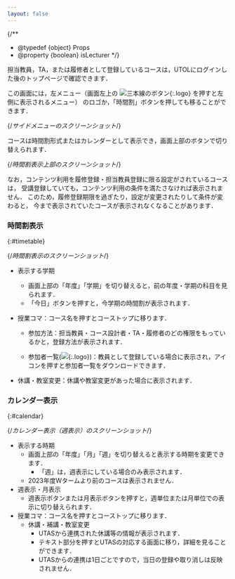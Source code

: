 ```yaml
---
layout: false
---
```



{/**
  * @typedef {object} Props
  * @property {boolean} isLecturer
  */}

担当教員，TA，または履修者として登録しているコースは，UTOLにログインした後のトップページで確認できます．

この画面には，左メニュー（画面左上の ![三本線のボタン](./hamburger.png){:.logo} を押すと左側に表示されるメニュー）
のロゴか，「時間割」ボタンを押しても移ることができます．

{/*サイドメニューのスクリーンショット*/}

コースは時間割形式またはカレンダーとして表示でき，画面上部のボタンで切り替えられます．

{/*時間割表示上部のスクリーンショット*/}


<If cond={!props.isLecturer}>

なお，コンテンツ利用を履修登録・担当教員登録に限る設定がされているコースは，
受講登録していても，コンテンツ利用の条件を満たさなければ表示されません．
このため，履修登録期限を過ぎたり，設定が変更されたりして条件が変わると，
今まで表示されていたコースが表示されなくなることがあります．

</If>

### 時間割表示
{:#timetable}

{/*時間割表示のスクリーンショット*/}

- 表示する学期
  - 画面上部の「年度」「学期」を切り替えると，前の年度・学期の科目を見られます．
  - 「今日」ボタンを押すと，今学期の時間割が表示されます．
- 授業コマ：コース名を押すとコーストップに移ります．
  - 参加方法：担当教員・コース設計者・TA・履修者のどの権限をもっているかと，登録方法が表示されます．
  <If cond={props.isLecturer}>

  - 参加者一覧(![](./download_participant.png){:.logo})：教員として登録している場合に表示され，アイコンを押すと参加者一覧をダウンロードできます．

  </If>
- 休講・教室変更：休講や教室変更があった場合に表示されます．

### カレンダー表示
{:#calendar}

{/*カレンダー表示（週表示）のスクリーンショット*/}

- 表示する時期
  - 画面上部の「年度」「月」「週」を切り替えると表示する時期を変更できます．
    - 「週」は，週表示にしている場合のみ表示されます．
  - 2023年度Wタームより前のコースは表示されません．
- 週表示・月表示
  - 週表示ボタンまたは月表示ボタンを押すと，週単位または月単位での表示に切り替えられます．
- 授業コマ：コース名を押すとコーストップに移ります．
  - 休講・補講・教室変更
    - UTASから連携された休講等の情報が表示されます．
    - テキスト部分を押すとUTASの対応する画面に移り，詳細を見ることができます．
    - UTASからの連携は1日ごとですので，当日の登録や取り消しは反映されません．
